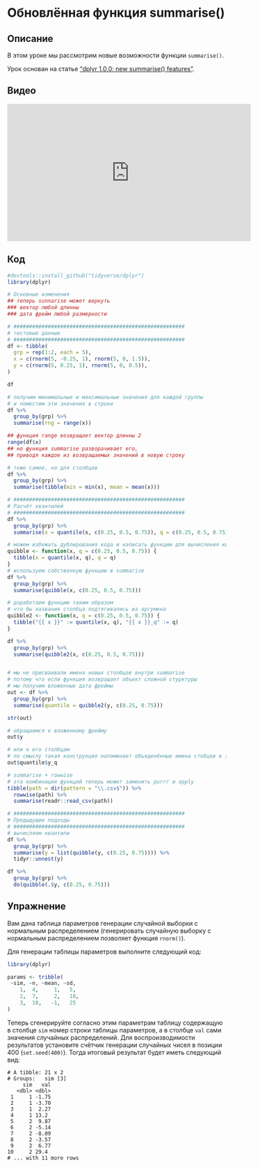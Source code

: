 # Обновлённая функция summarise()

## Описание
В этом уроке мы рассмотрим новые возможности функции `summarise()`.

Урок основан на статье ["dplyr 1.0.0: new summarise() features"](https://www.tidyverse.org/blog/2020/03/dplyr-1-0-0-summarise/).

## Видео
<iframe width="560" height="315" src="https://www.youtube.com/embed/4RNBDDui6Yw" title="YouTube video player" frameborder="0" allow="accelerometer; autoplay; clipboard-write; encrypted-media; gyroscope; picture-in-picture" allowfullscreen></iframe>

## Код
```r
#devtools::install_github("tidyverse/dplyr")
library(dplyr)

# Основные изменения
## теперь sunnarise может вернуть
### вектор любой длинны
### дата фрейм любой размерности

# #######################################################
# тестовые данные
# #######################################################
df <- tibble(
  grp = rep(1:2, each = 5), 
  x = c(rnorm(5, -0.25, 1), rnorm(5, 0, 1.5)),
  y = c(rnorm(5, 0.25, 1), rnorm(5, 0, 0.5)),
)

df

# получим минимальные и максимальные значения для каждой группы
# и поместим эти значения в строки
df %>% 
  group_by(grp) %>% 
  summarise(rng = range(x))

## функция range возвращает вектор длинны 2
range(df$x)
## но функция summarise разворачивает его, 
## приводя каждое из возвращаемых значений в новую строку

# тоже самое, но для столбцов
df %>% 
  group_by(grp) %>% 
  summarise(tibble(min = min(x), mean = mean(x)))

# #######################################################
# Расчёт квантилей
# #######################################################
df %>% 
  group_by(grp) %>% 
  summarise(x = quantile(x, c(0.25, 0.5, 0.75)), q = c(0.25, 0.5, 0.75))

# можем избежать дублирования кода и написать функцию для вычисления квантиля
quibble <- function(x, q = c(0.25, 0.5, 0.75)) {
  tibble(x = quantile(x, q), q = q)
}
# используем собственную функцию в summarise
df %>% 
  group_by(grp) %>% 
  summarise(quibble(x, c(0.25, 0.5, 0.75)))

# доработаем функцию таким образом 
# что бы названия столбца подтягивались из аргумена
quibble2 <- function(x, q = c(0.25, 0.5, 0.75)) {
  tibble("{{ x }}" := quantile(x, q), "{{ x }}_q" := q)
}

df %>% 
  group_by(grp) %>% 
  summarise(quibble2(x, c(0.25, 0.5, 0.75)))


# мы не присваивали имена новых столбцов внутри summarise
# потому что если функция возвращает объект сложной стурктуры
# мы получим вложенные дата фреймы
out <- df %>% 
  group_by(grp) %>% 
  summarise(quantile = quibble2(y, c(0.25, 0.75)))

str(out)

# обращаемся к вложенному фрейму
out$y

# или к его столбцам
# по смыслу такая конструкция напоминает объяденённые имена стобцов в электронных таблицах
out$quantile$y_q

# summarise + rowwise
# эта комбинация функций теперь может заменить purrr и apply
tibble(path = dir(pattern = "\\.csv$")) %>% 
  rowwise(path) %>% 
  summarise(readr::read_csv(path))

# #######################################################
# Предыдущие подходы
# #######################################################
# вычисляем квантили
df %>% 
  group_by(grp) %>% 
  summarise(y = list(quibble(y, c(0.25, 0.75)))) %>% 
  tidyr::unnest(y)

df %>% 
  group_by(grp) %>% 
  do(quibble(.$y, c(0.25, 0.75)))
```

## Упражнение
Вам дана таблица параметров генерации случайной выборки с нормальным распределением (генерировать случайную выборку с нормальным распределением позволяет функция `rnorm()`).

Для генерации таблицы параметров выполните следующий код:
```r
library(dplyr)

params <- tribble(
 ~sim, ~n, ~mean, ~sd,
    1,  4,     1,   5,
    2,  7,     2,   10,
    3,  10,   -1,   25
)
```

Теперь сгенерируйте согласно этим параметрам таблицу содержащую в столбце `sim` номер строки таблицы параметров, а в столбце `val` сами значения случайных распределений. Для воспроизводимости результатов установите счётчик генерации случайных чисел в позиции 400 (`set.seed(400)`). Тогда итоговый результат будет иметь следующий вид:

```
# A tibble: 21 x 2
# Groups:   sim [3]
     sim   val
   <dbl> <dbl>
 1     1 -1.75
 2     1 -3.70
 3     1  2.27
 4     1 13.2 
 5     2  9.87
 6     2 -5.14
 7     2 -8.09
 8     2 -3.57
 9     2  6.77
10     2 29.4 
# ... with 11 more rows
```
